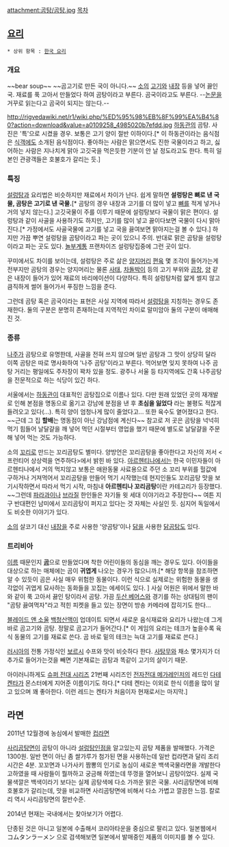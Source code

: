 attachment:곰탕/곰탕.jpg
[[목차]]
== [[요리]] ==
 * 상위 항목 : [[한국 요리]]

=== 개요 ===
~~bear soup~~ ~~곰고기로 만든 국이 아니다.~~
[[소]]의 [[고기]]와 [[내장]] 등을 넣어 끓인 국. 재료를 푹 고아서 만들었다 하여 곰탕이라고 부른다. 곰국이라고도 부른다. --[[논문]]을 거꾸로 읽는다고 곰국이 되지는 않는다.--

http://rigvedawiki.net/r1/wiki.php/%ED%95%98%EB%8F%99%EA%B4%80?action=download&value=a0109258_4985020b7efdd.jpg
[[하동관]]의 곰탕. 사진은 '특'으로 시켰을 경우. 보통은 고기 양이 절반 이하이다.[* 이 하동관이라는 음식점은 [[식객]]에도 소개된 음식점이다. 좋아하는 사람은 맑으면서도 진한 국물이라고 하고, 싫어하는 사람은 지나치게 맑아 고깃국을 먹은듯한 기분이 안 날 정도라고도 한다. 특히 일본인 관광객들은 호불호가 갈리는 듯.]

=== 특징 ===
[[설렁탕]]과 요리법은 비슷하지만 재료에서 차이가 난다. 쉽게 말하면 '''설렁탕은 뼈로 낸 국물, 곰탕은 고기로 낸 국물.'''[* 곰탕의 경우 내장과 고기를 더 많이 넣고 [[뼈]]를 적게 넣거나 거의 넣지 않는다.] 고깃국물이 주를 이루기 때문에 설렁탕보다 국물이 맑은 편이다. 설렁탕과 같이 사골을 사용하기도 하지만, 고기를 많이 넣고 끓이다보면 국물이 다시 맑아진다.[* 가정에서도 사골국물에 고기를 넣고 국을 끓여보면 맑아지는걸 볼 수 있다.] 하지만 가끔 뿌연 설렁탕을 곰탕이라고 파는 곳이 있으니 주의. 반대로 맑은 곰탕을 설렁탕이라고 파는 곳도 있다. [[놀부]]계통 프랜차이즈 설렁탕집중에 그런 곳이 있다.

꾸미에서도 차이를 보이는데, 설렁탕은 주로 삶은 [[양지머리]] [[편육]] 몇 조각이 들어가는게 전부지만 곰탕의 경우는 양지머리는 물론 [[사태]], [[차돌박이]] 등의 고기 부위와 [[곱창]], [[양]] 같은 내장이 들어가 있어 재료의 바리에이션이 다양하다. 특히 설렁탕처럼 얇게 썰지 않고 큼직하게 썰어 들어가서 푸짐한 느낌을 준다. 

그런데 곰탕 혹은 곰국이라는 표현은 사실 지역에 따라서 [[설렁탕]]을 지칭하는 경우도 존재한다. 둘의 구분은 분명히 존재하는데 지역적인 차이로 말미암아 둘의 구분이 애매해 진 것.

=== 종류 ===
[[나주]]가 곰탕으로 유명한데, 사골을 전혀 쓰지 않으며 일반 곰탕과 그 맛이 상당히 달라 이쪽 곰탕은 따로 명사화하여 '나주 곰탕'이라고 부른다. 먹어보면 잊지 못하여 나주 곰탕 거리는 평일에도 주차장이 꽉차 있을 정도. 광주나 서울 등 타지역에도 간혹 나주곰탕을 전문적으로 하는 식당이 있긴 하다.

서울에서는 [[하동관]]이 대표적인 곰탕집으로 이름나 있다. 다만 원래 있었던 곳의 재개발로 인해 본점을 명동으로 옮기고 강남에 분점을 낸 후 '''초심을 잃었다''' 라는 불평도 적잖게 들려오고 있다(...). 특히 양이 엄청나게 많이 줄었다고... 또한 육수도 옅어졌다고 한다. ~~근데 그 집 '''할배'''는 명동점이 아닌 강남점에 계신다~~ 참고로 저 곳은 곰탕을 넉넉히 먹기 힘들어 날달걀을 깨 넣어 먹던 시절부터 영업을 했기 때문에 별도로 날달걀을 주문해 넣어 먹는 것도 가능하다. 

소의 [[꼬리]]로 만드는 꼬리곰탕도 별미다. 양방언은 꼬리곰탕을 좋아한다고 자신의 저서 <프런티어 상상력을 연주하다>에서 밝힌 바 있다. [[아르헨티나]]에서는 한국 이민자들이 아르헨티나에서 거의 먹지않고 보통은 애완동물 사료용으로 주던 소 꼬리 부위를 헐값에 구하거나 거져먹어서 꼬리곰탕을 만들어 먹기 시작했는데 현지인들도 꼬리곰탕 맛을 보기시작하면서 따라서 먹기 시작, 마침내 '''아르헨티나 꼬리곰탕'''이란 카테고리가 등장했다. ~~그런데 [[파라과이]]나 [[브라질]] 한인들은 자기들 윗 세대 이야기라고 주장한다~~ 여튼 지구 반대편인 남미에서 꼬리곰탕이 퍼지고 있다는 것 자체는 사실인 듯. 심지어 독일에서도 비슷한 이야기가 있다.

[[소]]의 살코기 대신 [[내장]]을 주로 사용한 '양곰탕'이나 [[닭]]을 사용한 [[닭곰탕]]도 있다.

=== 트리비아 ===
[[이름]] 때문인지 '''[[곰]]'''으로 만들었다며 착한 어린이들의 동심을 깨는 경우도 있다. 아이들을 대상으로 하는 매체에는 곰이 '''귀엽게''' 나오는 경우가 많으니까.[* 해당 항목을 참조하면 알 수 있듯이 곰은 사실 매우 위험한 동물이다. 이런 식으로 실제로는 위험한 동물을 생각없이 귀엽게 묘사하는 동화들을 꼬집는 에세이도 있다. ] 사실 어원은 위에서 말한 바와 같이 푹 고아서 끓인 탕이라서 곰탕. 가끔 [[두산 베어스]]와 경기를 하는 상대팀의 팬이 "곰탕 끓여먹자"라고 적힌 피켓을 들고 있는 장면이 방송 카메라에 잡히기도 한다...

[[블레이드 앤 소울]] [[백청산맥]]이 업데이트 되면서 새로운 음식재료와 요리가 나왔는데 그게 바로 곰고기와 곰탕. 정말로 곰고기가 들어간다.[* 이 게임의 요리는 테크가 높을수록 육식 동물의 고기를 재료로 쓴다. 곰 바로 밑의 테크는 늑대 고기를 재료로 쓴다.]

[[러시아]]의 전통 가정식인 [[보르시]] 수프와 맛이 비슷하다 한다. [[사탕무]]와 채소 몇가지가 더 추가로 들어가는것을 빼면 기본재료는 곰탕과 똑같이 고기의 살이기 때문.

아이러니하게도 [[슈퍼 전대 시리즈]] 21번째 시리즈인 [[전자전대 메가레인저]]의 레드인 [[다테 켄타]]가 몬스터에게 지어준 이름이기도 하다.[* 다테 켄타는 이외로 한식 이름을 많이 알고 있으며 꽤 좋아한다. 이런 레드는 켄타가 처음이자 현재로서는 마지막.]
== 라면 ==
2011년 12월경에 농심에서 발매한 [[컵라면]]

[[사리곰탕면]]이 곰탕이 아니라 [[설렁탕]]인점을 알고있는지 곰탕 제품을 발매했다. 가격은 1300원. 일반 면이 아닌 좀 쌀가루가 첨가된 면을 사용하는데 일반 컵라면과 달리 조리시간은 4분. 꼬꼬면과 나가사키 짬뽕의 인기로 농심이 새로운 백색국물라면을 개발한다고하였을 때 사람들이 뭘까하고 궁금해 하였는데 뚜껑을 열어보니 곰탕이었다. 실제 국물색깔은 백색이라기 보다는 실제 곰탕색에 다소 가까운 맑은 국물. 사리곰탕면에 비해 호불호가 갈리는데, 맛을 비교하면 사리곰탕면에 비해서 다소 가볍고 깔끔한 느낌. 칼로리 역시 사리곰탕면의 절반수준.

2014년 현재는 국내에서는 찾아보기가 어렵다.

단종된 것은 아니고 일본에 수출해서 코리아타운을 중심으로 팔리고 있다.
일본웹에서 コムタンラーメン 으로 검색해보면 일본에서 발매중인 제품의 이미지를 볼 수 있다.
